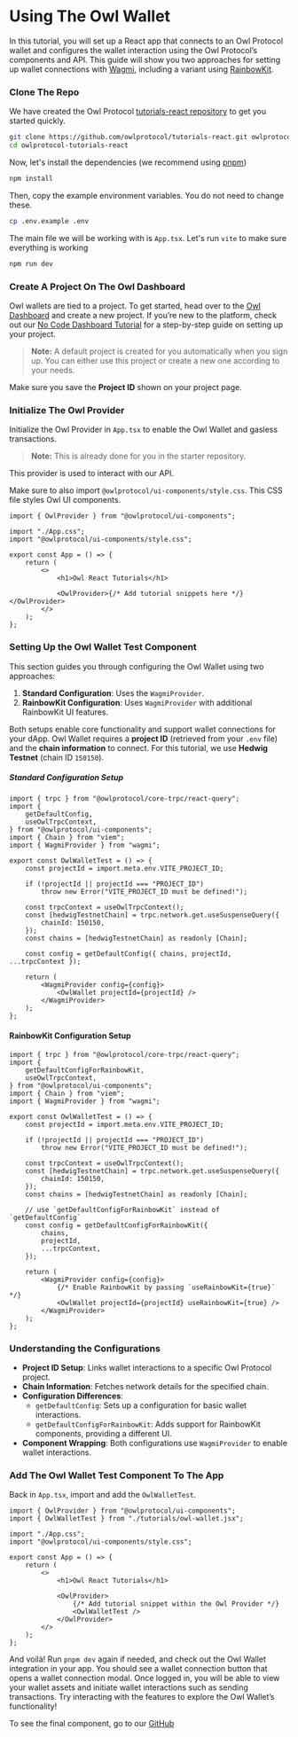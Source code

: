 
# Using The Owl Wallet

In this tutorial, you will set up a React app that connects to an Owl Protocol wallet and configures the wallet interaction using the Owl Protocol’s components and API. This guide will show you two approaches for setting up wallet connections with [Wagmi](https://wagmi.sh/), including a variant using [RainbowKit](https://www.rainbowkit.com/).

<Steps>

### Clone The Repo

We have created the Owl Protocol [tutorials-react repository](https://github.com/owlprotocol/tutorials-react.git) to get you started quickly.

```bash
git clone https://github.com/owlprotocol/tutorials-react.git owlprotocol-tutorials-react
cd owlprotocol-tutorials-react
```

Now, let's install the dependencies (we recommend using [pnpm](https://pnpm.io/))

```sh npm2yarn
npm install
```

Then, copy the example environment variables. You do not need to change these.

```bash
cp .env.example .env
```

The main file we will be working with is `App.tsx`. Let's run `vite` to make sure everything is working

```sh npm2yarn
npm run dev
```

### Create A Project On The Owl Dashboard

Owl wallets are tied to a project. To get started, head over to the [Owl Dashboard](https://dashboard.owlprotocol.xyz) and create a new project. If you’re new to the platform, check out our [No Code Dashboard Tutorial](../tutorials-dashboard/deploy-demo-project.mdx) for a step-by-step guide on setting up your project.

> **Note:** A default project is created for you automatically when you sign up. You can either use this project or create a new one according to your needs.

Make sure you save the **Project ID** shown on your project page.

### Initialize The Owl Provider

Initialize the Owl Provider in `App.tsx` to enable the Owl Wallet and gasless transactions.

> **Note:** This is already done for you in the starter repository.

This provider is used to interact with our API.

Make sure to also import `@owlprotocol/ui-components/style.css`. This CSS file styles Owl UI components.

```tsx
import { OwlProvider } from "@owlprotocol/ui-components";

import "./App.css";
import "@owlprotocol/ui-components/style.css";

export const App = () => {
    return (
        <>
            <h1>Owl React Tutorials</h1>

            <OwlProvider>{/* Add tutorial snippets here */}</OwlProvider>
        </>
    );
};
```

### Setting Up the Owl Wallet Test Component

This section guides you through configuring the Owl Wallet using two approaches:

1. **Standard Configuration**: Uses the `WagmiProvider`.
2. **RainbowKit Configuration**: Uses `WagmiProvider` with additional RainbowKit UI features.

Both setups enable core functionality and support wallet connections for your dApp. Owl Wallet requires a **project ID** (retrieved from your `.env` file) and the **chain information** to connect. For this tutorial, we use **Hedwig Testnet** (chain ID `150150`).

##### Standard Configuration Setup

```tsx
import { trpc } from "@owlprotocol/core-trpc/react-query";
import {
    getDefaultConfig,
    useOwlTrpcContext,
} from "@owlprotocol/ui-components";
import { Chain } from "viem";
import { WagmiProvider } from "wagmi";

export const OwlWalletTest = () => {
    const projectId = import.meta.env.VITE_PROJECT_ID;

    if (!projectId || projectId === "PROJECT_ID")
        throw new Error("VITE_PROJECT_ID must be defined!");

    const trpcContext = useOwlTrpcContext();
    const [hedwigTestnetChain] = trpc.network.get.useSuspenseQuery({
        chainId: 150150,
    });
    const chains = [hedwigTestnetChain] as readonly [Chain];

    const config = getDefaultConfig({ chains, projectId, ...trpcContext });

    return (
        <WagmiProvider config={config}>
            <OwlWallet projectId={projectId} />
        </WagmiProvider>
    );
};
```

#### RainbowKit Configuration Setup

```tsx
import { trpc } from "@owlprotocol/core-trpc/react-query";
import {
    getDefaultConfigForRainbowKit,
    useOwlTrpcContext,
} from "@owlprotocol/ui-components";
import { Chain } from "viem";
import { WagmiProvider } from "wagmi";

export const OwlWalletTest = () => {
    const projectId = import.meta.env.VITE_PROJECT_ID;

    if (!projectId || projectId === "PROJECT_ID")
        throw new Error("VITE_PROJECT_ID must be defined!");

    const trpcContext = useOwlTrpcContext();
    const [hedwigTestnetChain] = trpc.network.get.useSuspenseQuery({
        chainId: 150150,
    });
    const chains = [hedwigTestnetChain] as readonly [Chain];

    // use `getDefaultConfigForRainbowKit` instead of `getDefaultConfig`
    const config = getDefaultConfigForRainbowKit({
        chains,
        projectId,
        ...trpcContext,
    });

    return (
        <WagmiProvider config={config}>
            {/* Enable RainbowKit by passing `useRainbowKit={true}` */}
            <OwlWallet projectId={projectId} useRainbowKit={true} />
        </WagmiProvider>
    );
};
```

### Understanding the Configurations

-   **Project ID Setup**: Links wallet interactions to a specific Owl Protocol project.
-   **Chain Information**: Fetches network details for the specified chain.
-   **Configuration Differences**:
    -   `getDefaultConfig`: Sets up a configuration for basic wallet interactions.
    -   `getDefaultConfigForRainbowKit`: Adds support for RainbowKit components, providing a different UI.
-   **Component Wrapping**: Both configurations use `WagmiProvider` to enable wallet interactions.

### Add The Owl Wallet Test Component To The App

Back in `App.tsx`, import and add the `OwlWalletTest`.

```tsx
import { OwlProvider } from "@owlprotocol/ui-components";
import { OwlWalletTest } from "./tutorials/owl-wallet.jsx";

import "./App.css";
import "@owlprotocol/ui-components/style.css";

export const App = () => {
    return (
        <>
            <h1>Owl React Tutorials</h1>

            <OwlProvider>
                {/* Add tutorial snippet within the Owl Provider */}
                <OwlWalletTest />
            </OwlProvider>
        </>
    );
};
```

</Steps>

And voilà! Run `pnpm dev` again if needed, and check out the Owl Wallet integration in your app. You should see a wallet connection button that opens a wallet connection modal. Once logged in, you will be able to view your wallet assets and initiate wallet interactions such as sending transactions. Try interacting with the features to explore the Owl Wallet’s functionality!

To see the final component, go to our [GitHub](https://github.com/owlprotocol/tutorials-react/blob/main/src/tutorials/owl-wallet.tsx)
